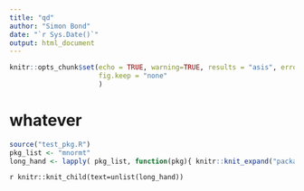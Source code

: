 ```yaml
---
title: "qd"
author: "Simon Bond"
date: "`r Sys.Date()`"
output: html_document
---
```


```r
knitr::opts_chunk$set(echo = TRUE, warning=TRUE, results = "asis", error = TRUE, message=TRUE,
                      fig.keep = "none"
                      )
```

# whatever



```r
source("test_pkg.R")
pkg_list <- "mnormt"
long_hand <- lapply( pkg_list, function(pkg){ knitr::knit_expand("package_validate.Rmd")})
```

`r knitr::knit_child(text=unlist(long_hand))`